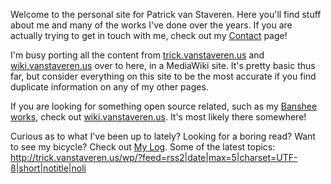 Welcome to the personal site for Patrick van Staveren.  Here you'll find stuff about me and many of the works I've done over the years.  If you are actually trying to get in touch with me, check out my [[Contact]] page!

I'm busy porting all the content from [http://trick.vanstaveren.us trick.vanstaveren.us] and [http://wiki.vanstaveren.us wiki.vanstaveren.us] over to here, in a MediaWiki site.  It's pretty basic thus far, but consider everything on this site to be the most accurate if you find duplicate information on any of my other pages.

If you are looking for something open source related, such as my [http://www.banshee-project.org Banshee works], check out [http://wiki.vanstaveren.us wiki.vanstaveren.us].  It's most likely there somewhere!

Curious as to what I've been up to lately?  Looking for a boring read?  Want to see my bicycle?  Check out [http://trick.vanstaveren.us/wp My Log].  Some of the latest topics: <rss>http://trick.vanstaveren.us/wp/?feed=rss2|date|max=5|charset=UTF-8|short|notitle|noli</rss>